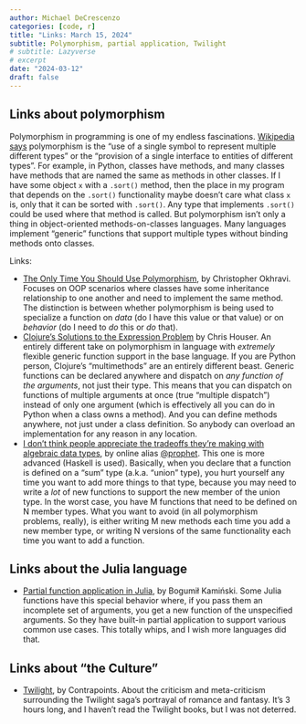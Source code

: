 ```yaml
---
author: Michael DeCrescenzo
categories: [code, r]
title: "Links: March 15, 2024"
subtitle: Polymorphism, partial application, Twilight
# subtitle: Lazyverse
# excerpt
date: "2024-03-12"
draft: false
---
```



## Links about polymorphism

Polymorphism in programming is one of my endless fascinations.
[Wikipedia says](https://en.wikipedia.org/wiki/Polymorphism_(computer_science)) polymorphism is the "use of a single symbol to represent multiple different types" or the "provision of a single interface to entities of different types".
For example, in Python, classes have methods, and many classes have methods that are named the same as methods in other classes.
If I have some object `x` with a `.sort()` method, then the place in my program that depends on the `.sort()` functionality maybe doesn't care what class `x` is, only that it can be sorted with `.sort()`.
Any type that implements `.sort()` could be used where that method is called.
But polymorphism isn't only a thing in object-oriented methods-on-classes languages.
Many languages implement "generic" functions that support multiple types without binding methods onto classes.

Links:

- [The Only Time You Should Use Polymorphism](https://youtu.be/YaSMkzmc_sA), by Christopher Okhravi.
Focuses on OOP scenarios where classes have some inheritance relationship to one another and need to implement the same method.
The distinction is between whether polymorphism is being used to specialize a function on _data_ (do I have this value or that value) or on _behavior_ (do I need to _do_ this or _do_ that).
- [Clojure's Solutions to the Expression Problem](https://www.youtube.com/watch?v=t6ktSfInNhU) by Chris Houser.
An entirely different take on polymorphism in language with _extremely_ flexible generic function support in the base language.
If you are Python person, Clojure's "multimethods" are an entirely different beast.
Generic functions can be declared anywhere and dispatch on _any function of the arguments_, not just their type.
This means that you can dispatch on functions of multiple arguments at once (true "multiple dispatch") instead of only one argument (which is effectively all you can do in Python when a class owns a method).
And you can define methods anywhere, not just under a class definition.
So anybody can overload an implementation for any reason in any location.
- [I don't think people appreciate the tradeoffs they're making with algebraic data types](https://cohost.org/prophet/post/4979906-i-don-t-think-people), by online alias [@prophet](https://twitter.com/welltypedwitch).
This one is more advanced (Haskell is used).
Basically, when you declare that a function is defined on a "sum" type (a.k.a. "union" type), you hurt yourself any time you want to add more things to that type, because you may need to write a _lot_ of new functions to support the new member of the union type.
In the worst case, you have M functions that need to be defined on N member types.
What you want to avoid (in all polymorphism problems, really), is either writing M new methods each time you add a new member type, or writing N versions of the same functionality each time you want to add a function.


## Links about the Julia language

- [Partial function application in Julia](https://juliazoid.com/partial-function-application-in-julia-85c3d5b8fe54), by Bogumił Kamiński.
Some Julia functions have this special behavior where, if you pass them an incomplete set of arguments, you get a new function of the unspecified arguments.
So they have built-in partial application to support various common use cases.
This totally whips, and I wish more languages did that.


## Links about "the Culture"

- [Twilight](https://www.youtube.com/watch?v=bqloPw5wp48), by Contrapoints.
About the criticism and meta-criticism surrounding the Twilight saga's portrayal of romance and fantasy.
It's 3 hours long, and I haven't read the Twilight books, but I was not deterred.

